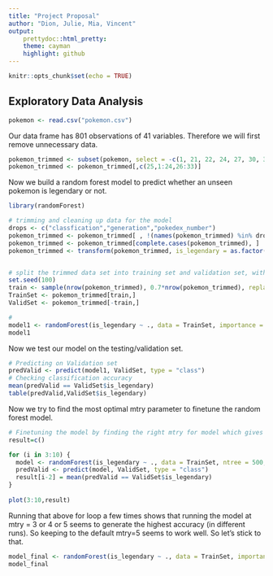 ```yaml
---
title: "Project Proposal"
author: "Dion, Julie, Mia, Vincent"
output: 
    prettydoc::html_pretty:
    theme: cayman
    highlight: github
---
```


```r
knitr::opts_chunk$set(echo = TRUE)
```

## Exploratory Data Analysis 

```r
pokemon <- read.csv("pokemon.csv")
```
Our data frame has 801 observations of 41 variables. Therefore we will first remove unnecessary data.

```r
pokemon_trimmed <- subset(pokemon, select = -c(1, 21, 22, 24, 27, 30, 31, 32))
pokemon_trimmed <- pokemon_trimmed[,c(25,1:24,26:33)]
```

Now we build a random forest model to predict whether an unseen pokemon is legendary or not. 

```r
library(randomForest)

# trimming and cleaning up data for the model
drops <- c("classfication","generation","pokedex_number")
pokemon_trimmed <- pokemon_trimmed[ , !(names(pokemon_trimmed) %in% drops)]
pokemon_trimmed <- pokemon_trimmed[complete.cases(pokemon_trimmed), ]
pokemon_trimmed <- transform(pokemon_trimmed, is_legendary = as.factor(is_legendary))


# split the trimmed data set into training set and validation set, with the ratio: 7:3 
set.seed(100)
train <- sample(nrow(pokemon_trimmed), 0.7*nrow(pokemon_trimmed), replace = FALSE)
TrainSet <- pokemon_trimmed[train,]
ValidSet <- pokemon_trimmed[-train,]

# 
model1 <- randomForest(is_legendary ~ ., data = TrainSet, importance = TRUE, na.action=na.exclude)
model1
```

Now we test our model on the testing/validation set. 

```r
# Predicting on Validation set
predValid <- predict(model1, ValidSet, type = "class")
# Checking classification accuracy
mean(predValid == ValidSet$is_legendary)                    
table(predValid,ValidSet$is_legendary)
```

Now we try to find the most optimal mtry parameter to finetune the random forest model. 

```r
# Finetuning the model by finding the right mtry for model which gives us greater predictive power
result=c()

for (i in 3:10) {
  model <- randomForest(is_legendary ~ ., data = TrainSet, ntree = 500, mtry = i, importance = TRUE)
  predValid <- predict(model, ValidSet, type = "class")
  result[i-2] = mean(predValid == ValidSet$is_legendary)
}
 
plot(3:10,result)
```

Running that above for loop a few times shows that running the model at mtry = 3 or 4 or 5 seems to generate the highest accuracy (in different runs). So keeping to the default mtry=5 seems to work well. So let's stick to that.  

```r
model_final <- randomForest(is_legendary ~ ., data = TrainSet, importance = TRUE, na.action=na.exclude, mtry = 5)
model_final
```


